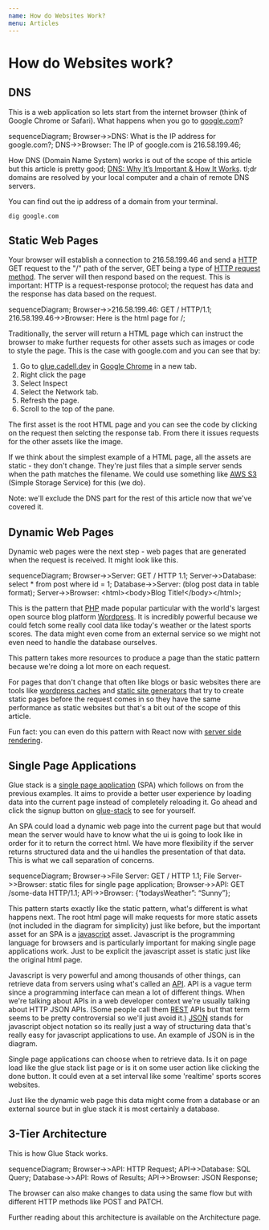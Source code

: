 ```yaml
---
name: How do Websites Work?
menu: Articles
---
```



# How do Websites work?

## DNS

This is a web application so lets start from the internet browser (think of Google Chrome or Safari). What happens when you go to [google.com](https://google.com)?

<!-- prettier-ignore -->
<Mermaid>
sequenceDiagram; 
Browser->>DNS: What is the IP address for google.com?;
DNS->>Browser: The IP of google.com is 216.58.199.46;
</Mermaid>

How DNS (Domain Name System) works is out of the scope of this article but this article is pretty good; [DNS: Why It’s Important & How It Works](https://dyn.com/blog/dns-why-its-important-how-it-works/). tl;dr domains are resolved by your local computer and a chain of remote DNS servers.

You can find out the ip address of a domain from your terminal.

```
dig google.com
```

## Static Web Pages

Your browser will establish a connection to 216.58.199.46 and send a [HTTP](https://developer.mozilla.org/en-US/docs/Web/HTTP/Overview) GET request to the "/" path of the server, GET being a type of [HTTP request method](https://developer.mozilla.org/en-US/docs/Web/HTTP/Method). The server will then respond based on the request. This is important: HTTP is a request-response protocol; the request has data and the response has data based on the request.

<!-- prettier-ignore -->
<Mermaid>
sequenceDiagram; 
Browser->>216.58.199.46: GET / HTTP/1.1;
216.58.199.46->>Browser: Here is the html page for /;
</Mermaid>

Traditionally, the server will return a HTML page which can instruct the browser to make further requests for other assets such as images or code to style the page. This is the case with google.com and you can see that by:

1. Go to [glue.cadell.dev](https://glue.cadell.dev) in [Google Chrome](https://www.google.com/chrome/) in a new tab.
2. Right click the page
3. Select Inspect
4. Select the Network tab.
5. Refresh the page.
6. Scroll to the top of the pane.

The first asset is the root HTML page and you can see the code by clicking on the request then selcting the response tab. From there it issues requests for the other assets like the image.

If we think about the simplest example of a HTML page, all the assets are static - they don't change. They're just files that a simple server sends when the path matches the filename. We could use something like [AWS S3](https://aws.amazon.com/s3/) (Simple Storage Service) for this (we do).

Note: we'll exclude the DNS part for the rest of this article now that we've covered it.

## Dynamic Web Pages

Dynamic web pages were the next step - web pages that are generated when the request is received. It might look like this.

<!-- prettier-ignore -->
<Mermaid>
sequenceDiagram; 
Browser->>Server: GET / HTTP 1.1;
Server->>Database: select * from post where id = 1;
Database->>Server: (blog post data in table format);
Server->>Browser: &lt;html&gt;&lt;body&gt;Blog Title!&lt;/body&gt;&lt;/html&gt;;
</Mermaid>

This is the pattern that [PHP](http://au2.php.net/manual/en/intro-whatis.php) made popular particular with the world's largest open source blog platform [Wordpress](https://wordpress.org/download/). It is incredibly powerful because we could fetch some really cool data like today's weather or the latest sports scores. The data might even come from an external service so we might not even need to handle the database ourselves.

This pattern takes more resources to produce a page than the static pattern because we're doing a lot more on each request.

For pages that don't change that often like blogs or basic websites there are tools like [wordpress caches](https://en-au.wordpress.org/plugins/wp-super-cache/) and [static site generators](https://www.google.com.au/search?q=static+site+generator&rlz=1C5CHFA_enAU693AU693&oq=static+site+g&aqs=chrome.0.69i59j69i57j0l4.2332j0j4&sourceid=chrome&ie=UTF-8) that try to create static pages before the request comes in so they have the same performance as static websites but that's a bit out of the scope of this article.

Fun fact: you can even do this pattern with React now with [server side rendering](https://www.google.com.au/search?rlz=1C5CHFA_enAU693AU693&ei=tQBjW_X6KZ7u8wWwzacY&q=server+side+rendering+react&oq=server+side+rendering+react&gs_l=psy-ab.3...6207.10013.0.10102.27.15.0.0.0.0.427.1654.3-1j3.4.0....0...1.1.64.psy-ab..23.4.1653...0j35i39k1j0i67k1j0i131k1j0i20i263k1.0.8J9sCPIJkpw).

## Single Page Applications

Glue stack is a [single page application](https://en.wikipedia.org/wiki/Single-page_application) (SPA) which follows on from the previous examples. It aims to provide a better user experience by loading data into the current page instead of completely reloading it. Go ahead and click the signup button on [glue-stack](https://cadbox1.github.io/glue-stack/) to see for yourself.

An SPA could load a dynamic web page into the current page but that would mean the server would have to know what the ui is going to look like in order for it to return the correct html. We have more flexibility if the server returns structured data and the ui handles the presentation of that data. This is what we call separation of concerns.

<!-- prettier-ignore -->
<Mermaid>
sequenceDiagram; 
Browser->>File Server: GET / HTTP 1.1;
File Server->>Browser: static files for single page application;
Browser->>API: GET /some-data HTTP/1.1;
API->>Browser: &#123;&ldquo;todaysWeather&rdquo;&#58; &ldquo;Sunny&rdquo;&#125;;
</Mermaid>

This pattern starts exactly like the static pattern, what's different is what happens next. The root html page will make requests for more static assets (not included in the diagram for simplicity) just like before, but the important asset for an SPA is a [javascript](https://www.javascript.com/) asset. Javascript is the programming language for browsers and is particularly important for making single page applications work. Just to be explicit the javascript asset is static just like the original html page.

Javascript is very powerful and among thousands of other things, can retrieve data from servers using what's called an [API](https://en.wikipedia.org/wiki/Application_programming_interface). API is a vague term since a programming interface can mean a lot of different things. When we're talking about APIs in a web developer context we're usually talking about HTTP JSON APIs. (Some people call them [REST](https://stackoverflow.com/questions/4663927/what-is-rest-slightly-confused) APIs but that term seems to be pretty controversial so we'll just avoid it.) [JSON](https://en.wikipedia.org/wiki/JSON) stands for javascript object notation so its really just a way of structuring data that's really easy for javascript applications to use. An example of JSON is in the diagram.

Single page applications can choose when to retrieve data. Is it on page load like the glue stack list page or is it on some user action like clicking the done button. It could even at a set interval like some 'realtime' sports scores websites.

Just like the dynamic web page this data might come from a database or an external source but in glue stack it is most certainly a database.

## 3-Tier Architecture

This is how Glue Stack works.

<!-- prettier-ignore -->
<Mermaid>
sequenceDiagram; 
Browser->>API: HTTP Request;
API->>Database: SQL Query; 
Database->>API: Rows of Results; 
API->>Browser: JSON Response;
</Mermaid>

The browser can also make changes to data using the same flow but with different HTTP methods like POST and PATCH.

Further reading about this architecture is available on the Architecture page.
